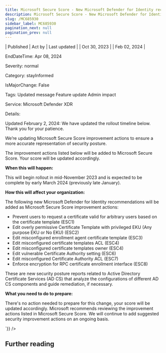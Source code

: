 ```yaml
---
title: Microsoft Secure Score - New Microsoft Defender for Identity recommendations
description: Microsoft Secure Score - New Microsoft Defender for Identity recommendations
slug: /MC685930
sidebar_label: MC685930
pagination_next: null
pagination_prev: null
---
```



| Published | Act by | Last updated |
| Oct 30, 2023 |  | Feb 02, 2024 |

EndDateTime: Apr 08, 2024

Severity: normal

Category: stayInformed

IsMajorChange: False

Tags: Updated message Feature update Admin impact

Service: Microsoft Defender XDR

Details: 

<div dangerouslySetInnerHTML={{__html:`
<p>Updated February 2, 2024: We have updated the rollout timeline below. Thank you for your patience.&nbsp;</p><p>We’re updating Microsoft Secure Score improvement actions to ensure a more accurate representation of security posture.</p><p>The improvement actions listed below will be added to Microsoft Secure Score. Your score will be updated accordingly.</p><p><b>When this will happen:</b></p><p>This will begin rollout in mid-November 2023 and is expected to be complete by early March 2024 (previously late January).</p><p><b>How this will affect your organization:</b></p><p>The following new Microsoft Defender for Identity recommendations will be added as Microsoft Secure Score improvement actions:
</p><ul><li>Prevent users to request a certificate valid for arbitrary users based on the certificate template (ESC1)</li><li>Edit overly permissive Certificate Template with privileged EKU (Any purpose EKU or No EKU) (ESC2)</li><li>Edit misconfigured enrollment agent certificate template (ESC3)
</li><li>Edit misconfigured certificate templates ACL (ESC4)</li><li>Edit misconfigured certificate templates owner (ESC4)<br></li><li>Edit vulnerable Certificate Authority setting (ESC6)
</li><li>Edit misconfigured Certificate Authority ACL (ESC7)
</li><li>Enforce encryption for RPC certificate enrollment interface (ESC8)</li></ul><p>These are new security posture reports related to Active Directory Certificate Services (AD CS) that analyze the configurations of different AD CS components and guide remediation, if necessary.</p><p><b>What you need to do to prepare:</b></p><p>There's no action needed to prepare for this change, your score will be updated accordingly. Microsoft recommends reviewing the improvement actions listed in Microsoft Secure Score. We will continue to add suggested security improvement actions on an ongoing basis.</p>
`}} />

## Further reading
